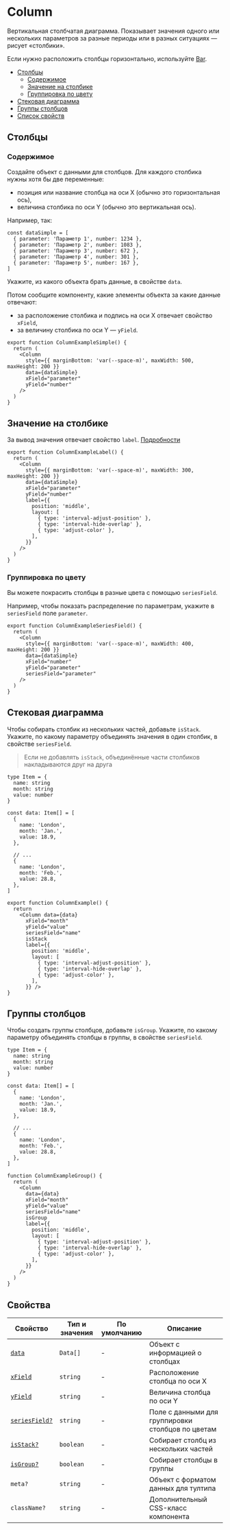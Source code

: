 

# Column

<RemadeInfo commponentName="Column" apiUrl="https://g2plot.antv.vision/en/docs/api/plots/column" />

Вертикальная столбчатая диаграмма. Показывает значения одного или нескольких параметров за разные периоды или в разных ситуациях — рисует «столбики».

Если нужно расположить столбцы горизонтально, используйте [Bar](/?path=/docs/components-Bar--playground).

- [Столбцы](#столбцы)
  - [Содержимое](#содержимое)
  - [Значение на столбике](#значение-на-столбике)
  - [Группировка по цвету](#группировка-по-цвету)
- [Стековая диаграмма](#стековая-диаграмма)
- [Группы столбцов](#группы-столбцов)
- [Список свойств](#свойства)

## Столбцы

### Содержимое

Создайте объект с данными для столбцов. Для каждого столбика нужны хотя бы две переменные:
- позиция или название столбца на оси X (обычно это горизонтальная ось),
- величина столбика по оси Y (обычно это вертикальная ось).

Например, так:

```tsx
const dataSimple = [
  { parameter: 'Параметр 1', number: 1234 },
  { parameter: 'Параметр 2', number: 1083 },
  { parameter: 'Параметр 3', number: 672 },
  { parameter: 'Параметр 4', number: 301 },
  { parameter: 'Параметр 5', number: 167 },
]
```

Укажите, из какого объекта брать данные, в свойстве `data`.

Потом сообщите компоненту, какие элементы объекта за какие данные отвечают:

- за расположение столбика и подпись на оси X отвечает свойство `xField`,
- за величину столбика по оси Y — `yField`.

<ColumnExampleSimple />

```tsx
export function ColumnExampleSimple() {
  return (
    <Column
      style={{ marginBottom: 'var(--space-m)', maxWidth: 500, maxHeight: 200 }}
      data={dataSimple}
      xField="parameter"
      yField="number"
    />
  )
}
```

## Значение на столбике

За вывод значения отвечает свойство `label`. [Подробности](https://g2plot.antv.vision/en/docs/api/plots/column#label)

<ColumnExampleLabel />

```tsx
export function ColumnExampleLabel() {
  return (
    <Column
      style={{ marginBottom: 'var(--space-m)', maxWidth: 300, maxHeight: 200 }}
      data={dataSimple}
      xField="parameter"
      yField="number"
      label={{
        position: 'middle',
        layout: [
          { type: 'interval-adjust-position' },
          { type: 'interval-hide-overlap' },
          { type: 'adjust-color' },
        ],
      }}
    />
  )
}
```

### Группировка по цвету

Вы можете покрасить столбцы в разные цвета с помощью `seriesField`.

Например, чтобы показать распределение по параметрам, укажите в `seriesField` поле `parameter`.

<ColumnExampleSeriesField />

```tsx
export function ColumnExampleSeriesField() {
  return (
    <Column
      style={{ marginBottom: 'var(--space-m)', maxWidth: 400, maxHeight: 200 }}
      data={dataSimple}
      xField="number"
      yField="parameter"
      seriesField="parameter"
    />
  )
}
```


## Стековая диаграмма

Чтобы собирать столбик из нескольких частей, добавьте `isStack`. Укажите, по какому параметру объединять значения в один столбик, в свойстве `seriesField`.

> Если не добавлять `isStack`, объединённые части столбиков накладываются друг на друга

<ColumnExample />

```tsx
type Item = {
  name: string
  month: string
  value: number
}

const data: Item[] = [
  {
    name: 'London',
    month: 'Jan.',
    value: 18.9,
  },

  // ...
  {
    name: 'London',
    month: 'Feb.',
    value: 28.8,
  },
]

export function ColumnExample() {
  return
    <Column data={data}
      xField="month"
      yField="value"
      seriesField="name"
      isStack
      label={{
        position: 'middle',
        layout: [
          { type: 'interval-adjust-position' },
          { type: 'interval-hide-overlap' },
          { type: 'adjust-color' },
        ],
      }} />
}
```

## Группы столбцов

Чтобы создать группы столбцов, добавьте `isGroup`. Укажите, по какому параметру объединять столбцы в группы, в свойстве `seriesField`.

<ColumnExampleGroup />

```tsx
type Item = {
  name: string
  month: string
  value: number
}

const data: Item[] = [
  {
    name: 'London',
    month: 'Jan.',
    value: 18.9,
  },

  // ...
  {
    name: 'London',
    month: 'Feb.',
    value: 28.8,
  },
]

function ColumnExampleGroup() {
  return (
    <Column
      data={data}
      xField="month"
      yField="value"
      seriesField="name"
      isGroup
      label={{
        position: 'middle',
        layout: [
          { type: 'interval-adjust-position' },
          { type: 'interval-hide-overlap' },
          { type: 'adjust-color' },
        ],
      }}
    />
  )
}
```

## Свойства

<RemadeTableInfo apiUrl="https://g2plot.antv.vision/en/docs/api/plots/column" />

| Свойство | Тип и значения | По умолчанию | Описание |
| -------- | -------------- | ------------ | -------- |
| [`data`](#содержимое)  | `Data[]`   | -            | Объект с информацией о столбцах  |
| [`xField`](#содержимое)  | `string`       | -            | Расположение столбца по оси X    |
| [`yField`](#содежимое)  | `string`       | -            | Величина столбца по оси Y      |
| [`seriesField?`](#группировка-по-цвету)  | `string`       | -            | Поле с данными для группировки столбцов по цветам       |
| [`isStack?`](#стековая-диаграмма)  | `boolean`       | -            | Собирает столбц из нескольких частей       |
| [`isGroup?`](#группы-столбцов)  | `boolean`       | -            | Собирает столбцы в группы       |
| `meta?`  | `string`       | -            |  Объект с форматом данных для тултипа       |
| `className?`       | `string`       | -            | Дополнительный CSS-класс компонента         |
